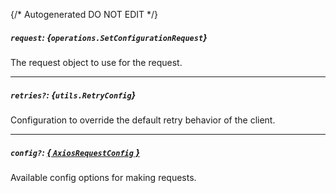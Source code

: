 {/* Autogenerated DO NOT EDIT  */}

##### `request`: *{`operations.SetConfigurationRequest`}*
The request object to use for the request.
<Collapsible openLabel={Labels.showProperties} closeLabel={Labels.hideProperties}>
    <SetConfigurationRequest/>
</Collapsible>

---
##### `retries?`: *{`utils.RetryConfig`}*
Configuration to override the default retry behavior of the client.
<Collapsible openLabel={Labels.showProperties} closeLabel={Labels.hideProperties}>
    <Retryconfig/>
</Collapsible>

---
##### `config?`: [*{ `AxiosRequestConfig` }*](https://axios-http.com/docs/req_config)
Available config options for making requests.


